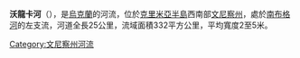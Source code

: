 {{Unreferenced|time=2015-09-22T01:33:41+00:00}}
'''沃龍卡河'''（{{lang-uk|Воронка}}），是[[烏克蘭|烏克蘭]]的河流，位於[[克里米亞半島|克里米亞半島]]西南部[[文尼察州|文尼察州]]，處於[[南布格河|南布格河]]的左支流，河道全長25公里，流域面積332平方公里，平均寬度2至5米。

{{DEFAULTSORT:Воронка (притока Південного Бугу)}}
[[Category:文尼察州河流|Category:文尼察州河流]]


{{Ukraine-river-stub}}